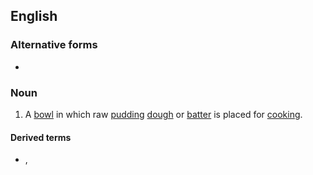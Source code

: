 ==English==

===Alternative forms===
* {{l|en|pudding-basin}} {{qualifier|in attributive use}}

===Noun===
{{en-noun|head=[[pudding]] [[basin]]}}

# A [[bowl]] in which raw [[pudding]] [[dough]] or [[batter]] is placed for [[cooking]].

====Derived terms====
* {{l|en|pudding basin haircut}}, {{l|en|pudding-basin haircut}}